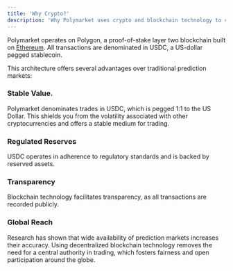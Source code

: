 ```yaml
---
title: 'Why Crypto?' 
description: 'Why Polymarket uses crypto and blockchain technology to create the world’s largest Prediction market.'
---
```


Polymarket operates on Polygon, a proof-of-stake layer two blockchain built on [Ethereum](Ethereum.org). All transactions are denominated in USDC, a US-dollar pegged stablecoin.

This architecture offers several advantages over traditional prediction markets: 
### Stable Value. 
Polymarket denominates trades in USDC, which is pegged 1:1 to the US Dollar. This shields you from the volatility associated with other cryptocurrencies and offers a stable medium for trading. 


### Regulated Reserves 
USDC operates in adherence to regulatory standards and is backed by reserved assets.

### Transparency
 Blockchain technology facilitates transparency, as all transactions are recorded publicly. 

### Global Reach
 Research has shown that wide availability of prediction markets increases their accuracy. Using decentralized blockchain technology removes the need for a central authority in trading, which fosters fairness and open participation around the globe. 
